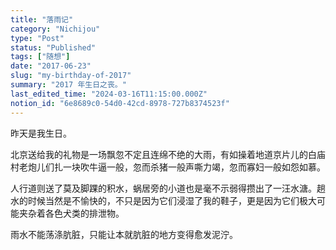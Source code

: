 ```yaml
---
title: "落雨记"
category: "Nichijou"
type: "Post"
status: "Published"
tags: ["随想"]
date: "2017-06-23"
slug: "my-birthday-of-2017"
summary: "2017 年生日之丧。"
last_edited_time: "2024-03-16T11:15:00.000Z"
notion_id: "6e8689c0-54d0-42cd-8978-727b8374523f"
---
```



昨天是我生日。


北京送给我的礼物是一场飘忽不定且连绵不绝的大雨，有如操着地道京片儿的白庙村老炮儿们扎一块吹牛逼一般，忽而杀猪一般声嘶力竭，忽而寡妇一般如怨如慕。


人行道则送了莫及脚踝的积水，蜗居旁的小道也是毫不示弱得攒出了一汪水溏。趟水的时候当然是不愉快的，不只是因为它们浸湿了我的鞋子，更是因为它们极大可能夹杂着各色犬类的排泄物。


雨水不能荡涤肮脏，只能让本就肮脏的地方变得愈发泥泞。

